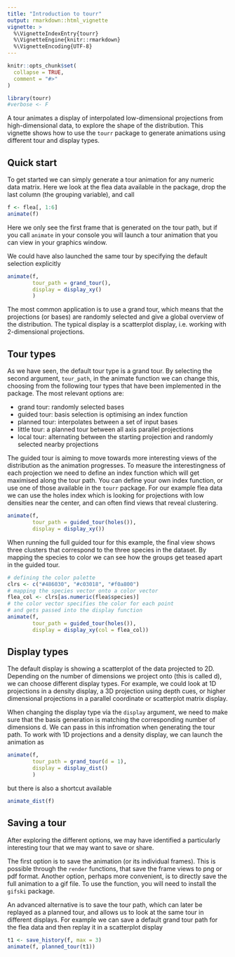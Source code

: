 ```yaml
---
title: "Introduction to tourr"
output: rmarkdown::html_vignette
vignette: >
  %\VignetteIndexEntry{tourr}
  %\VignetteEngine{knitr::rmarkdown}
  %\VignetteEncoding{UTF-8}
---
```


```r
knitr::opts_chunk$set(
  collapse = TRUE,
  comment = "#>"
)
```

```r
library(tourr)
#verbose <- F
```

A tour animates a display of interpolated low-dimensional projections from high-dimensional data, to explore the shape of the distribution. This vignette shows how to use the `tourr` package to generate animations using different tour and display types.

## Quick start

To get started we can simply generate a tour animation for any numeric data matrix. Here we look at the flea data available in the package, drop the last column (the grouping variable), and call

```r
f <- flea[, 1:6]
animate(f)
```

Here we only see the first frame that is generated on the tour path, but if you call `animate` in your console you will launch a tour animation that you can view in your graphics window.

We could have also launched the same tour by specifying the default selection explicitly

```r
animate(f,
        tour_path = grand_tour(),
        display = display_xy()
        )
```

The most common application is to use a grand tour, which means that the projections (or bases) are randomly selected and give a global overview of the distribution. The typical display is a scatterplot display, i.e. working with 2-dimensional projections.

## Tour types

As we have seen, the default tour type is a grand tour. By selecting the second argument, `tour_path`, in the animate function we can change this, choosing from the following tour types that have been implemented in the package. The most relevant options are:

- grand tour: randomly selected bases
- guided tour: basis selection is optimising an index function
- planned tour: interpolates between a set of input bases
- little tour: a planned tour between all axis parallel projections
- local tour: alternating between the starting projection and randomly selected nearby projections

The guided tour is aiming to move towards more interesting views of the distribution as the animation progresses. To measure the interestingness of each projection we need to define an index function which will get maximised along the tour path. You can define your own index function, or use one of those available in the `tourr` package. For our example flea data we can use the holes index which is looking for projections with low densities near the center, and can often find views that reveal clustering.

```r
animate(f,
        tour_path = guided_tour(holes()),
        display = display_xy())
```


When running the full guided tour for this example, the final view shows three clusters that correspond to the three species in the dataset. By mapping the species to color we can see how the groups get teased apart in the guided tour.

```r
# defining the color palette
clrs <- c("#486030", "#c03018", "#f0a800")
# mapping the species vector onto a color vector
flea_col <- clrs[as.numeric(flea$species)]
# the color vector specifies the color for each point
# and gets passed into the display function
animate(f,
        tour_path = guided_tour(holes()),
        display = display_xy(col = flea_col))
```


## Display types

The default display is showing a scatterplot of the data projected to 2D. Depending on the number of dimensions we project onto (this is called d), we can choose different display types. For example, we could look at 1D projections in a density display, a 3D projection using depth cues, or higher dimensional projections in a parallel coordinate or scatterplot matrix display.

When changing the display type via the `display` argument, we need to make sure that the basis generation is matching the corresponding number of dimensions d. We can pass in this infromation when generating the tour path. To work with 1D projections and a density display, we can launch the animation as

```r
animate(f,
        tour_path = grand_tour(d = 1),
        display = display_dist()
        )
```

but there is also a shortcut available

```r
animate_dist(f)
```

## Saving a tour

After exploring the different options, we may have identified a particularly interesting tour that we may want to save or share.

The first option is to save the animation (or its individual frames). This is possible through the `render` functions, that save the frame views to png or pdf format. Another option, perhaps more convenient, is to directly save the full animation to a gif file. To use the function, you will need to install the `gifski` package.

An advanced alternative is to save the tour path, which can later be replayed as a planned tour, and allows us to look at the same tour in different displays. For example we can save a default grand tour path for the flea data and then replay it in a scatterplot display

```r
t1 <- save_history(f, max = 3)
animate(f, planned_tour(t1))
```


